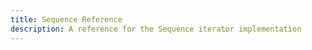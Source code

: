 ---
title: Sequence Reference
description: A reference for the Sequence iterator implementation
---
